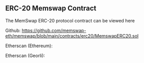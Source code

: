 ## ERC-20 Memswap Contract

The MemSwap ERC-20 protocol contract can be viewed here

Github: https://github.com/memswap-eth/memswap/blob/main/contracts/erc20/MemswapERC20.sol

Etherscan (Ethereum):

Etherscan (Georli):
